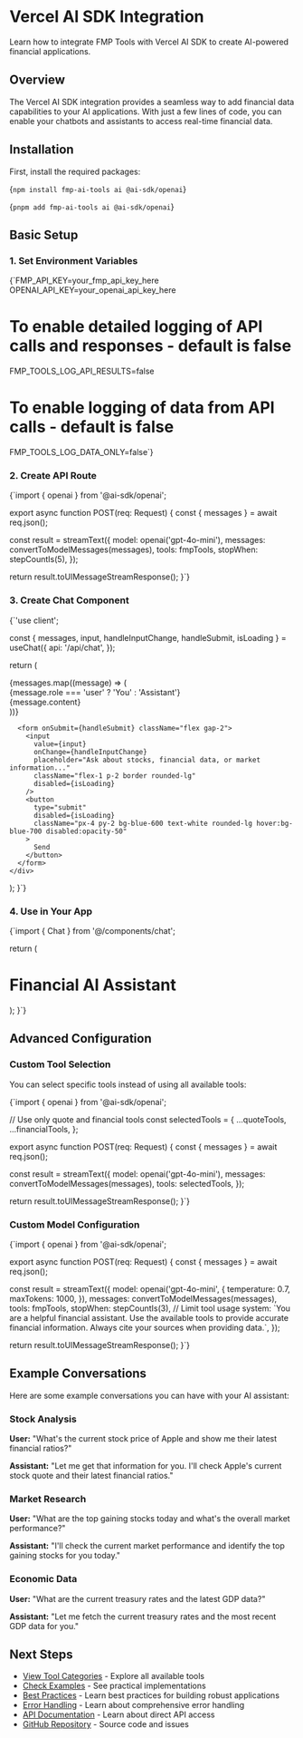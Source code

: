 # Vercel AI SDK Integration

Learn how to integrate FMP Tools with Vercel AI SDK to create AI-powered financial applications.

## Overview

The Vercel AI SDK integration provides a seamless way to add financial data capabilities to your AI applications. With just a few lines of code, you can enable your chatbots and assistants to access real-time financial data.

## Installation

First, install the required packages:

<CodeBlock language="bash">{`npm install fmp-ai-tools ai @ai-sdk/openai`}</CodeBlock>

<CodeBlock language="bash">{`pnpm add fmp-ai-tools ai @ai-sdk/openai`}</CodeBlock>

## Basic Setup

### 1. Set Environment Variables

<CodeBlock language="bash" filename=".env.local">
  {`FMP_API_KEY=your_fmp_api_key_here
OPENAI_API_KEY=your_openai_api_key_here

# To enable detailed logging of API calls and responses - default is false

FMP_TOOLS_LOG_API_RESULTS=false

# To enable logging of data from API calls - default is false

FMP_TOOLS_LOG_DATA_ONLY=false`}

</CodeBlock>

### 2. Create API Route

<CodeBlock language="typescript" filename="app/api/chat/route.ts">
{`import { openai } from '@ai-sdk/openai';

export async function POST(req: Request) {
  const { messages } = await req.json();

const result = streamText({
model: openai('gpt-4o-mini'),
messages: convertToModelMessages(messages),
tools: fmpTools,
stopWhen: stepCountIs(5),
});

return result.toUIMessageStreamResponse();
}`}

</CodeBlock>

### 3. Create Chat Component

<CodeBlock language="typescript" filename="components/chat.tsx">
{`'use client';


  const { messages, input, handleInputChange, handleSubmit, isLoading } = useChat({
    api: '/api/chat',
  });

return (

<div className="max-w-2xl mx-auto p-4">
<div className="space-y-4 mb-4">
{messages.map((message) => (
<div
key={message.id}
className={\`p-4 rounded-lg \${message.role === 'user'
? 'bg-blue-100 dark:bg-blue-900'
: 'bg-gray-100 dark:bg-gray-800'
}\`} >
<div className="font-semibold mb-2">
{message.role === 'user' ? 'You' : 'Assistant'}
</div>
<div>{message.content}</div>
</div>
))}
</div>

      <form onSubmit={handleSubmit} className="flex gap-2">
        <input
          value={input}
          onChange={handleInputChange}
          placeholder="Ask about stocks, financial data, or market information..."
          className="flex-1 p-2 border rounded-lg"
          disabled={isLoading}
        />
        <button
          type="submit"
          disabled={isLoading}
          className="px-4 py-2 bg-blue-600 text-white rounded-lg hover:bg-blue-700 disabled:opacity-50"
        >
          Send
        </button>
      </form>
    </div>

);
}`}

</CodeBlock>

### 4. Use in Your App

<CodeBlock language="typescript" filename="app/page.tsx">
{`import { Chat } from '@/components/chat';

  return (
    <div className="min-h-screen bg-gray-50 dark:bg-gray-900">
      <div className="container mx-auto py-8">
        <h1 className="text-3xl font-bold text-center mb-8">
          Financial AI Assistant
        </h1>
        <Chat />
      </div>
    </div>
  );
}`}
</CodeBlock>

## Advanced Configuration

### Custom Tool Selection

You can select specific tools instead of using all available tools:

<CodeBlock language="typescript" filename="app/api/chat/route.ts">
{`import { openai } from '@ai-sdk/openai';

// Use only quote and financial tools
const selectedTools = {
...quoteTools,
...financialTools,
};

export async function POST(req: Request) {
  const { messages } = await req.json();

const result = streamText({
model: openai('gpt-4o-mini'),
messages: convertToModelMessages(messages),
tools: selectedTools,
});

return result.toUIMessageStreamResponse();
}`}

</CodeBlock>

### Custom Model Configuration

<CodeBlock language="typescript" filename="app/api/chat/route.ts">
{`import { openai } from '@ai-sdk/openai';

export async function POST(req: Request) {
  const { messages } = await req.json();

const result = streamText({
model: openai('gpt-4o-mini', {
temperature: 0.7,
maxTokens: 1000,
}),
messages: convertToModelMessages(messages),
tools: fmpTools,
stopWhen: stepCountIs(3), // Limit tool usage
system: \`You are a helpful financial assistant. Use the available tools to provide accurate financial information. Always cite your sources when providing data.\`,
});

return result.toUIMessageStreamResponse();
}`}

</CodeBlock>

## Example Conversations

Here are some example conversations you can have with your AI assistant:

### Stock Analysis

**User:** "What's the current stock price of Apple and show me their latest financial ratios?"

**Assistant:** "Let me get that information for you. I'll check Apple's current stock quote and their latest financial ratios."

### Market Research

**User:** "What are the top gaining stocks today and what's the overall market performance?"

**Assistant:** "I'll check the current market performance and identify the top gaining stocks for you today."

### Economic Data

**User:** "What are the current treasury rates and the latest GDP data?"

**Assistant:** "Let me fetch the current treasury rates and the most recent GDP data for you."

## Next Steps

- [View Tool Categories](/docs/tools/categories) - Explore all available tools
- [Check Examples](/docs/tools/examples) - See practical implementations
- [Best Practices](/docs/tools/best-practices) - Learn best practices for building robust applications
- [Error Handling](/docs/tools/error-handling) - Learn about comprehensive error handling
- [API Documentation](/docs/api) - Learn about direct API access
- [GitHub Repository](https://github.com/e-roy/fmp-node-wrapper) - Source code and issues
